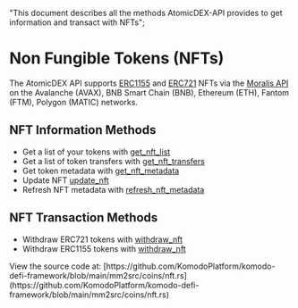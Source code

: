   "This document describes all the methods AtomicDEX-API provides to get information and transact with NFTs";

# Non Fungible Tokens (NFTs)

The AtomicDEX API supports [ERC1155](https://www.nftstandards.wtf/Standards/ERC1155+Multi+token) and [ERC721](https://www.nftstandards.wtf/Standards/ERC721+Non+Fungible+Standard) NFTs via the [Moralis API](https://docs.moralis.io/) on the Avalanche (AVAX), BNB Smart Chain (BNB), Ethereum (ETH), Fantom (FTM), Polygon (MATIC) networks.

## NFT Information Methods

*   Get a list of your tokens with [get\_nft\_list](/atomicdex/api/v20-dev/non_fungible_tokens/get_nft_list/)
*   Get a list of token transfers with [get\_nft\_transfers](/atomicdex/api/v20-dev/non_fungible_tokens/get_nft_transfers/)
*   Get token metadata with [get\_nft\_metadata](/atomicdex/api/v20-dev/non_fungible_tokens/get_nft_metadata/)
*   Update NFT [update\_nft](/atomicdex/api/v20-dev/non_fungible_tokens/update_nft/)
*   Refresh NFT metadata with [refresh\_nft\_metadata](/atomicdex/api/v20-dev/non_fungible_tokens/refresh_nft_metadata/)

## NFT Transaction Methods

*   Withdraw ERC721 tokens with [withdraw\_nft](/atomicdex/api/v20-dev/non_fungible_tokens/withdraw_nft/#erc-721-withdraw-example)
*   Withdraw ERC1155 tokens with [withdraw\_nft](/atomicdex/api/v20-dev/non_fungible_tokens/withdraw_nft/#erc-1155-withdraw-example)

<Note>
  View the source code at: [https://github.com/KomodoPlatform/komodo-defi-framework/blob/main/mm2src/coins/nft.rs](https://github.com/KomodoPlatform/komodo-defi-framework/blob/main/mm2src/coins/nft.rs)
</Note>
